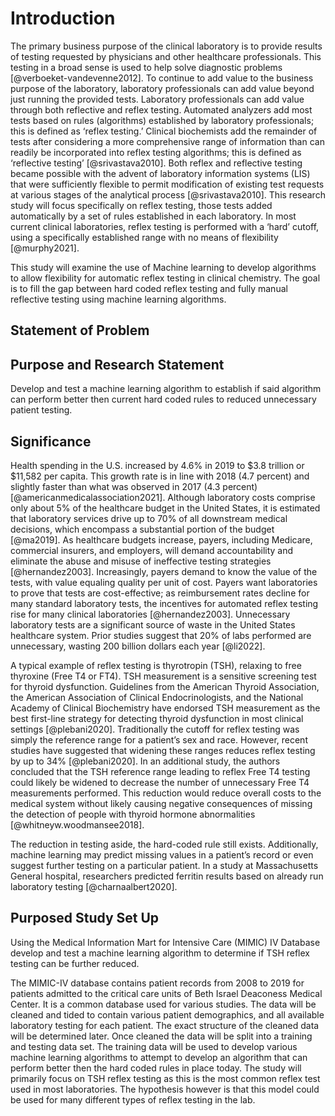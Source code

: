# Introduction

The primary business purpose of the clinical laboratory is to provide
results of testing requested by physicians and other healthcare
professionals. This testing in a broad sense is used to help solve
diagnostic problems [@verboeket-vandevenne2012]. To continue to add
value to the business purpose of the laboratory, laboratory
professionals can add value beyond just running the provided tests.
Laboratory professionals can add value through both reflective and
reflex testing. Automated analyzers add most tests based on rules
(algorithms) established by laboratory professionals; this is defined as
'reflex testing.' Clinical biochemists add the remainder of tests after
considering a more comprehensive range of information than can readily
be incorporated into reflex testing algorithms; this is defined as
'reflective testing' [@srivastava2010]. Both reflex and reflective
testing became possible with the advent of laboratory information
systems (LIS) that were sufficiently flexible to permit modification of
existing test requests at various stages of the analytical process
[@srivastava2010]. This research study will focus specifically on reflex
testing, those tests added automatically by a set of rules established
in each laboratory. In most current clinical laboratories, reflex
testing is performed with a 'hard' cutoff, using a specifically
established range with no means of flexibility [@murphy2021].

<!--# Rewrite this section -->

This study will examine the use of Machine learning to develop
algorithms to allow flexibility for automatic reflex testing in clinical
chemistry. The goal is to fill the gap between hard coded reflex testing
and fully manual reflective testing using machine learning algorithms.

<!--#  -->

## Statement of Problem

## Purpose and Research Statement

Develop and test a machine learning algorithm to establish if said
algorithm can perform better then current hard coded rules to reduced
unnecessary patient testing.

## Significance

Health spending in the U.S. increased by 4.6% in 2019 to \$3.8 trillion
or \$11,582 per capita. This growth rate is in line with 2018 (4.7
percent) and slightly faster than what was observed in 2017 (4.3
percent) [@americanmedicalassociation2021]. Although laboratory costs
comprise only about 5% of the healthcare budget in the United States, it
is estimated that laboratory services drive up to 70% of all downstream
medical decisions, which encompass a substantial portion of the budget
[@ma2019]. As healthcare budgets increase, payers, including Medicare,
commercial insurers, and employers, will demand accountability and
eliminate the abuse and misuse of ineffective testing strategies
[@hernandez2003]. Increasingly, payers demand to know the value of the
tests, with value equaling quality per unit of cost. Payers want
laboratories to prove that tests are cost-effective; as reimbursement
rates decline for many standard laboratory tests, the incentives for
automated reflex testing rise for many clinical laboratories
[@hernandez2003]. Unnecessary laboratory tests are a significant source
of waste in the United States healthcare system. Prior studies suggest
that 20% of labs performed are unnecessary, wasting 200 billion dollars
each year [@li2022].

A typical example of reflex testing is thyrotropin (TSH), relaxing to
free thyroxine (Free T4 or FT4). TSH measurement is a sensitive
screening test for thyroid dysfunction. Guidelines from the American
Thyroid Association, the American Association of Clinical
Endocrinologists, and the National Academy of Clinical Biochemistry have
endorsed TSH measurement as the best first-line strategy for detecting
thyroid dysfunction in most clinical settings [@plebani2020].
Traditionally the cutoff for reflex testing was simply the reference
range for a patient's sex and race. However, recent studies have
suggested that widening these ranges reduces reflex testing by up to 34%
[@plebani2020]. In an additional study, the authors concluded that the
TSH reference range leading to reflex Free T4 testing could likely be
widened to decrease the number of unnecessary Free T4 measurements
performed. This reduction would reduce overall costs to the medical
system without likely causing negative consequences of missing the
detection of people with thyroid hormone abnormalities
[@whitneyw.woodmansee2018].

<!--# This paragraph should be written and most removed-->

The reduction in testing aside, the hard-coded rule still exists.
Additionally, machine learning may predict missing values in a patient's
record or even suggest further testing on a particular patient. In a
study at Massachusetts General hospital, researchers predicted ferritin
results based on already run laboratory testing [@charnaalbert2020].

## Purposed Study Set Up

Using the Medical Information Mart for Intensive Care (MIMIC) IV
Database develop and test a machine learning algorithm to determine if
TSH reflex testing can be further reduced.

The MIMIC-IV database contains patient records from 2008 to 2019 for
patients admitted to the critical care units of Beth Israel Deaconess
Medical Center. It is a common database used for various studies. The
data will be cleaned and tided to contain various patient demographics,
and all available laboratory testing for each patient. The exact
structure of the cleaned data will be determined later. Once cleaned the
data will be split into a training and testing data set. The training
data will be used to develop various machine learning algorithms to
attempt to develop an algorithm that can perform better then the hard
coded rules in place today. The study will primarily focus on TSH reflex
testing as this is the most common reflex test used in most
laboratories. The hypothesis however is that this model could be used
for many different types of reflex testing in the lab.
